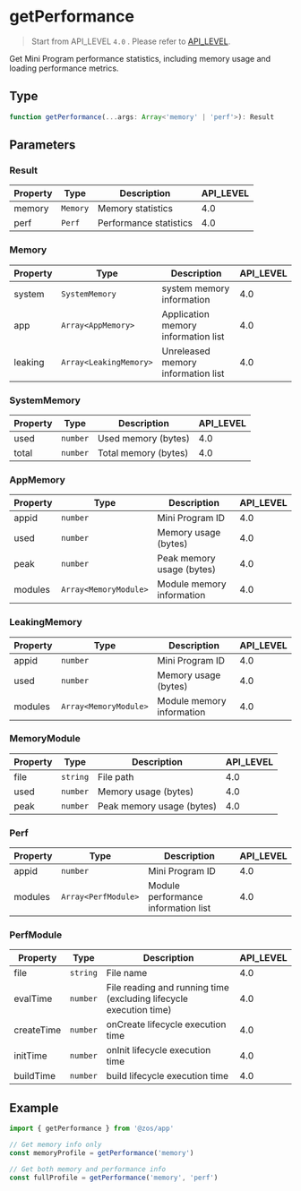 # getPerformance

> Start from API_LEVEL `4.0` . Please refer to [API_LEVEL](../../../../guides/framework/device/compatibility.md).

Get Mini Program performance statistics, including memory usage and loading performance metrics.

## Type

```ts
function getPerformance(...args: Array<'memory' | 'perf'>): Result
```

## Parameters

### Result

| Property | Type                | Description            | API_LEVEL |
| -------- | ------------------- | ---------------------- | --------- |
| memory   | <code>Memory</code> | Memory statistics      | 4.0       |
| perf     | <code>Perf</code>   | Performance statistics | 4.0       |

### Memory

| Property | Type                                      | Description                         | API_LEVEL |
| -------- | ----------------------------------------- | ----------------------------------- | --------- |
| system   | <code>SystemMemory</code>                 | system memory information           | 4.0       |
| app      | <code>Array&#60;AppMemory&#62;</code>     | Application memory information list | 4.0       |
| leaking  | <code>Array&#60;LeakingMemory&#62;</code> | Unreleased memory information list  | 4.0       |

### SystemMemory

| Property | Type                | Description          | API_LEVEL |
| -------- | ------------------- | -------------------- | --------- |
| used     | <code>number</code> | Used memory (bytes)  | 4.0       |
| total    | <code>number</code> | Total memory (bytes) | 4.0       |

### AppMemory

| Property | Type                                     | Description               | API_LEVEL |
| -------- | ---------------------------------------- | ------------------------- | --------- |
| appid    | <code>number</code>                      | Mini Program ID           | 4.0       |
| used     | <code>number</code>                      | Memory usage (bytes)      | 4.0       |
| peak     | <code>number</code>                      | Peak memory usage (bytes) | 4.0       |
| modules  | <code>Array&#60;MemoryModule&#62;</code> | Module memory information | 4.0       |

### LeakingMemory

| Property | Type                                     | Description               | API_LEVEL |
| -------- | ---------------------------------------- | ------------------------- | --------- |
| appid    | <code>number</code>                      | Mini Program ID           | 4.0       |
| used     | <code>number</code>                      | Memory usage (bytes)      | 4.0       |
| modules  | <code>Array&#60;MemoryModule&#62;</code> | Module memory information | 4.0       |

### MemoryModule

| Property | Type                | Description               | API_LEVEL |
| -------- | ------------------- | ------------------------- | --------- |
| file     | <code>string</code> | File path                 | 4.0       |
| used     | <code>number</code> | Memory usage (bytes)      | 4.0       |
| peak     | <code>number</code> | Peak memory usage (bytes) | 4.0       |

### Perf

| Property | Type                                   | Description                         | API_LEVEL |
| -------- | -------------------------------------- | ----------------------------------- | --------- |
| appid    | <code>number</code>                    | Mini Program ID                     | 4.0       |
| modules  | <code>Array&#60;PerfModule&#62;</code> | Module performance information list | 4.0       |

### PerfModule

| Property   | Type                | Description                                                        | API_LEVEL |
| ---------- | ------------------- | ------------------------------------------------------------------ | --------- |
| file       | <code>string</code> | File name                                                          | 4.0       |
| evalTime   | <code>number</code> | File reading and running time (excluding lifecycle execution time) | 4.0       |
| createTime | <code>number</code> | onCreate lifecycle execution time                                  | 4.0       |
| initTime   | <code>number</code> | onInit lifecycle execution time                                    | 4.0       |
| buildTime  | <code>number</code> | build lifecycle execution time                                     | 4.0       |

## Example

```js
import { getPerformance } from '@zos/app'

// Get memory info only
const memoryProfile = getPerformance('memory')

// Get both memory and performance info
const fullProfile = getPerformance('memory', 'perf')
```
